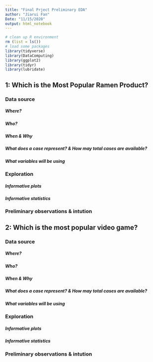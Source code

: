 ```yaml
---
title: "Final Prject Preliminary EDA"
author: "Jiarui Fan"
Date: "11/15/2020"
output: html_notebook
---
```

```r
# clean up R environment
rm (list = ls())
# load some packages
library(tidyverse)
library(DataComputing)
library(ggplot2)
library(tidyr)
library(lubridate)
```
## 1: Which is the Most Popular Ramen Product?

### Data source
##### Where?

##### Who?

##### When & Why

##### What does a case represent? & How may total cases are available?

##### What variables will be using


### Exploration

##### Informative plots

##### Informative statistics

### Preliminary observations & intution 


## 2: Which is the most popular video game?

### Data source
##### Where?

##### Who?

##### When & Why

##### What does a case represent? & How may total cases are available?

##### What variables will be using


### Exploration

##### Informative plots

##### Informative statistics

### Preliminary observations & intution 
